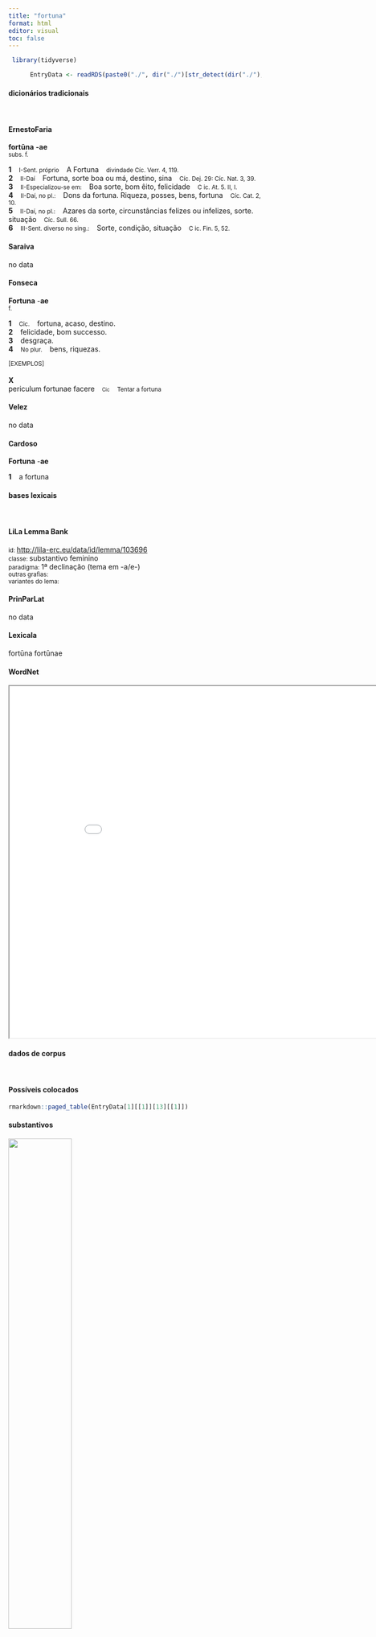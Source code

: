 ```yaml
---
title: "fortuna"
format: html
editor: visual
toc: false
---
```



```r
 library(tidyverse) 

      EntryData <- readRDS(paste0("./", dir("./")[str_detect(dir("./"), "_xx102-111-114-116-117-110-97xx_.rds")]))

```


#### dicionários tradicionais

&emsp;




::: panel-tabset

#### ErnestoFaria

<b>fortūna</b> <b>-ae</b> <br> <small>subs. f.</small> <br> <small></small>   <p> <b>1</b> &ensp; <small>I-Sent. próprio</small> &ensp; A Fortuna &ensp; <small>divindade Cíc. Verr. 4, 119.</small> <br> <b>2</b> &ensp; <small>II-Daí</small> &ensp; Fortuna, sorte boa ou má, destino, sina &ensp; <small>Cíc. Dej. 29: Cíc. Nat. 3, 39.</small> <br> <b>3</b> &ensp; <small>II-Especializou-se em:</small> &ensp; Boa sorte, bom êito, felicidade &ensp; <small>C ic. At. 5. II, I.</small> <br> <b>4</b> &ensp; <small>II-Daí, no pl.:</small> &ensp; Dons da fortuna. Riqueza, posses, bens, fortuna &ensp; <small>Cíc. Cat. 2, 10.</small> <br> <b>5</b> &ensp; <small>II-Daí, no pl.:</small> &ensp; Azares da sorte, circunstâncias felizes ou infelizes, sorte. situação &ensp; <small>Cíc. Sull. 66.</small> <br> <b>6</b> &ensp; <small>III-Sent. diverso no sing.:</small> &ensp; Sorte, condição, situação &ensp; <small>C ic. Fin. 5, 52.</small> </p>




#### Saraiva

no data




#### Fonseca

<b>Fortuna</b> -<b>ae</b> <br> <small>f.</small>   <p> <b>1</b> &ensp; <small>Cic.</small> &ensp; fortuna, acaso, destino. <br> <b>2</b> &ensp; felicidade, bom successo. <br> <b>3</b> &ensp; desgraça. <br> <b>4</b> &ensp; <small>No plur.</small> &ensp; bens, riquezas. </p>   <p><small>[EXEMPLOS]</small><br> <br><b>X</b><br>periculum fortunae facere &ensp; <small><small>Cic</small></small> &ensp; <small>Tentar a fortuna</small> </p>




#### Velez

no data




#### Cardoso

<b>Fortuna</b> -<b>ae</b>   <p> <b>1</b> &ensp; a fortuna </p>


:::



#### bases lexicais

&emsp;






::: panel-tabset

#### LiLa Lemma Bank

<small> id: </small> <a href=' http://lila-erc.eu/data/id/lemma/103696 ' target="_blank"> http://lila-erc.eu/data/id/lemma/103696 </a> <br>
<small> classe: </small> substantivo feminino   <br>
<small> paradigma: </small> 1ª declinação (tema em -a/e-) <br>
<small> outras grafias: </small>  <br>
<small> variantes do lema: </small>  <br>





#### PrinParLat

no data




#### Lexicala

fortūna 
 fortūnae




#### WordNet

<iframe width='900' height='700' src='Media/Tree__xx102-111-114-116-117-110-97xx__sem_type_lexemes_pt.html'>

</iframe>


:::



#### dados de corpus

&emsp;




::: panel-tabset

#### Possíveis colocados

```r

rmarkdown::paged_table(EntryData[1][[1]][13][[1]])

```


#### substantivos

![](./Media/wordcloud__xx102-111-114-116-117-110-97xx__BY_collocate_scoreSUBST.webp){width=50% fig-alt='This chart plots collocate by scoreSUBST, for the headword fortuna here are all the values plotted: collocate: fama; scoreSUBST: 2. collocate: seruo; scoreSUBST: 0. collocate: siue; scoreSUBST: 0. collocate: tuus; scoreSUBST: 0. collocate: bonum; scoreSUBST: 2. collocate: malus; scoreSUBST: 0. collocate: socius; scoreSUBST: 2. collocate: saepe; scoreSUBST: 0. collocate: contra; scoreSUBST: 0. collocate: suus; scoreSUBST: 0. collocate: bellum; scoreSUBST: 2. collocate: aut; scoreSUBST: 0. collocate: uirtus; scoreSUBST: 2. collocate: uester; scoreSUBST: 0. collocate: que; scoreSUBST: 0. collocate: omnis; scoreSUBST: 0. collocate: atque; scoreSUBST: 0'}




#### adjetivos

![](./Media/wordcloud__xx102-111-114-116-117-110-97xx__BY_collocate_scoreADJ.webp){width=50% fig-alt='This chart plots collocate by scoreADJ, for the headword fortuna here are all the values plotted: collocate: fama; scoreADJ: 0. collocate: seruo; scoreADJ: 0. collocate: siue; scoreADJ: 0. collocate: tuus; scoreADJ: 0. collocate: bonum; scoreADJ: 0. collocate: malus; scoreADJ: 2. collocate: socius; scoreADJ: 0. collocate: saepe; scoreADJ: 0. collocate: contra; scoreADJ: 0. collocate: suus; scoreADJ: 0. collocate: bellum; scoreADJ: 0. collocate: aut; scoreADJ: 0. collocate: uirtus; scoreADJ: 0. collocate: uester; scoreADJ: 0. collocate: que; scoreADJ: 0. collocate: omnis; scoreADJ: 0. collocate: atque; scoreADJ: 0'}




#### verbos

![](./Media/wordcloud__xx102-111-114-116-117-110-97xx__BY_collocate_scoreVERBO.webp){width=50% fig-alt='This chart plots collocate by scoreVERBO, for the headword fortuna here are all the values plotted: collocate: fama; scoreVERBO: 0. collocate: seruo; scoreVERBO: 2. collocate: siue; scoreVERBO: 0. collocate: tuus; scoreVERBO: 0. collocate: bonum; scoreVERBO: 0. collocate: malus; scoreVERBO: 0. collocate: socius; scoreVERBO: 0. collocate: saepe; scoreVERBO: 0. collocate: contra; scoreVERBO: 0. collocate: suus; scoreVERBO: 0. collocate: bellum; scoreVERBO: 0. collocate: aut; scoreVERBO: 0. collocate: uirtus; scoreVERBO: 0. collocate: uester; scoreVERBO: 0. collocate: que; scoreVERBO: 0. collocate: omnis; scoreVERBO: 0. collocate: atque; scoreVERBO: 0'}




#### advérbios

![](./Media/wordcloud__xx102-111-114-116-117-110-97xx__BY_collocate_scoreADV.webp){width=50% fig-alt='This chart plots collocate by scoreADV, for the headword fortuna here are all the values plotted: collocate: fama; scoreADV: 0. collocate: seruo; scoreADV: 0. collocate: siue; scoreADV: 0. collocate: tuus; scoreADV: 0. collocate: bonum; scoreADV: 0. collocate: malus; scoreADV: 0. collocate: socius; scoreADV: 0. collocate: saepe; scoreADV: 2. collocate: contra; scoreADV: 0. collocate: suus; scoreADV: 0. collocate: bellum; scoreADV: 0. collocate: aut; scoreADV: 0. collocate: uirtus; scoreADV: 0. collocate: uester; scoreADV: 0. collocate: que; scoreADV: 0. collocate: omnis; scoreADV: 0. collocate: atque; scoreADV: 0'}




#### preposições e conjunções

![](./Media/wordcloud__xx102-111-114-116-117-110-97xx__BY_collocate_scoreFUNC.webp){width=50% fig-alt='This chart plots collocate by scoreFUNC, for the headword fortuna here are all the values plotted: collocate: fama; scoreFUNC: 0. collocate: seruo; scoreFUNC: 0. collocate: siue; scoreFUNC: 20. collocate: tuus; scoreFUNC: 0. collocate: bonum; scoreFUNC: 0. collocate: malus; scoreFUNC: 0. collocate: socius; scoreFUNC: 0. collocate: saepe; scoreFUNC: 0. collocate: contra; scoreFUNC: 20. collocate: suus; scoreFUNC: 0. collocate: bellum; scoreFUNC: 0. collocate: aut; scoreFUNC: 0. collocate: uirtus; scoreFUNC: 0. collocate: uester; scoreFUNC: 0. collocate: que; scoreFUNC: 0. collocate: omnis; scoreFUNC: 0. collocate: atque; scoreFUNC: 0'}


:::



::: panel-tabset

#### ExemplosTraduzidos

<p> <b>fortuna</b> tua non uult <br> <small> Sen.Ep.19.8 <br> A tua fortuna não quer. <small> [JDD] </small> </small> </p>
; <p> habet etiam mala <b>fortuna</b> leuitatem <br> <small> Sen.Ep.13.11 <br> A má fortuna também tem a sua veleidade. <small> [JDD] </small> </small> </p>
; <p> aut quae maris <b>fortuna</b> dispulerit duces <br> <small> Sen.Ag.415 <br> Ou que fortuna do mar dispersou os chefes? <small> [JDD] </small> </small> </p>
; <p> magnum exemplum nisi mala <b>fortuna</b> non inuenit <br> <small> Sen.Prov.3.4 <br> Não encontra um grande exemplo que não seja na má fortuna. <small> [JDD] </small> </small> </p>
; <p> suo inquis et patientiae suae beneficio non <b>fortunae</b> <br> <small> Sen.Ep.119.5 <br> “É por seu próprio mérito”, dizes, “e de sua paciência, não de sua fortuna.” <small> [JDD] </small> </small> </p>
; <p> at te eadem tua <b>fortuna</b> seruauit in cubiculo malle dixisti <br> <small> Cic.Deiot.21 <br> Mas aquela mesma boa sorte tua te salvou: disseste que preferias no quarto.” <small> [JDD] </small> </small> </p>
; <p> perrumpere nituntur seque ipsi adhortantur ne tantam <b>fortunam</b> ex manibus dimittant <br> <small> Caes.Gal.6.37.10 <br> Esforçam-se por penetrar violentamente e eles próprios exortam a si a não deixar escapar de suas mão tão grande fortuna. <small> [JDD] </small> </small> </p>
; <p> uos uestra secunda <b>fortuna</b> Castor non potestis sine propinquorum calamitate esse contenti <br> <small> Cic.Deiot.29 <br> Vós, Castor, não és capaz de ficar contente com vossa favorável fortuna sem a desgraça dos vossos parentes? <small> [JDD] </small> </small> </p>
; <p> saepe enim in quibusdam aut animus abiectior est aut spes amplificandae <b>fortunae</b> fractior <br> <small> Cic.Amici.59 <br> Pois frequentemente em alguns ou o espírito está muito abatido ou a esperança de engandecer sua sorte está muito enfraquecida. <small> [JDD] </small> </small> </p>
; <p> tua te inquit eadem quae saepe <b>fortuna</b> seruauit negauisti tum te inspicere uelle <br> <small> Cic.Deiot.19 <br> “Tua boa sorte,” diz “a mesma que muitas outras vezes, te salvou: disseste que não querias ver [os presentes] naquela ocasião.” <small> [JDD] </small> </small> </p>
; <p> magnus uir es sed unde scio si tibi <b>fortuna</b> non dat facultatem exhibendae uirtutis <br> <small> Sen.Prov.4.2 <br> És um grande homem? Mas como sei, se a fortuna não te dá oportunidade de exibir o teu valor? <small> [JDD] </small> </small> </p>
; <p> quod denique genus esse belli potest in quo illum non exercuerit <b>fortuna</b> rei publicae <br> <small> Cic.Man.28 <br> Enfim, que gênero de guerra pode haver, em que a fortuna da república não o tenha posto à prova? <small> [JDD] </small> </small> </p>
; <p> occulta fati et ostentis ac responsis destinatum Uespasiano liberisque eius imperium post <b>fortunam</b> credidimus <br> <small> Tac.Hist.1.10.15 <br> Após sua boa fortuna, acreditamosque, tanto pelos presságios como pela respostas dos oráculos, os segredos do destino tinham o império destinado a Vespasiano e seus filhos. <small> [JDD] </small> </small> </p>
; <p> in ipsa securitate animus ad difficilia se praeparet et contra iniurias <b>fortunae</b> inter beneficia firmetur <br> <small> Sen.Ep.18.6 <br> É na própria segurança que espírito se prepara para as coisas difíceis e se fortalece contra as injúrias da fortuna em meio a seus benefícios. <small> [JDD] </small> </small> </p>
; <p> nactus es ex perditis atque ab omni non modo <b>fortuna</b> uerum etiam spe derelictis conflatam improborum manum <br> <small> Cic.Catil.1.25.6 <br> Encontraste um bando de maus, constituído de perdidos e despossuídos não só de toda fortuna, mas também de toda esperança. <small> [JDD, de outra edição] </small> </small> </p>
; <p> qui demissi in obscuro uitam habent si quid iracundia deliquere pauci sciunt fama atque <b>fortuna</b> pares sunt <br> <small> Sal.Cat.51.12 <br> Os que levam a vida mergulhados na obscuridade, se, por raiva, cometem algum delito, poucos ficam sabendo, a fama e a fortuna são iguais. <small> [JDD, de outra edição] </small> </small> </p>
; <p> quibus rebus adductus Caesar non exspectandum sibi statuit dum omnibus <b>fortunis</b> sociorum consumptis in Santonos Heluetii peruenirent <br> <small> Caes.Gal.1.11.6 <br> Movido por essas coisas, César decidiu que não devia ficar esperando, enquanto os helvécios, depois de arruinadas todas as fortunas dos aliados, chegassem aos santões. <small> [JDD] </small> </small> </p>
; <p> multi autem Gnathonum similes cum sint loco <b>fortuna</b> fama superiores horum est adsentatio molesta cum ad uanitatem accessit auctoritas <br> <small> Cic.Amici.94 <br> Porém, com há muitos semelhantes a Gnatões, superiores por sua posição, fortuna, fama, a bajulação destes é molesta, uma vez que a autoridade se juntou à vaidade <small> [JDD] </small> </small> </p>
; <p> at C. eiusque posteri , seu <b>fortuna</b> seu uoluntate , in equestri ordine constiterunt usque ad Augusti patrem . <br> <small> Suet.Aug.2.2.2 <br> já Caio e os seus pósteros, ou por azar ou por vontade própria, permaneceram na ordem equestre até o pai de Augusto. <small> [JDD, de outra edição] </small> </small> </p>
; <p> fuit hoc quondam fuit proprium populi Romani longe a domo bellare et propugnaculis imperi sociorum <b>fortunas</b> non sua tecta defendere <br> <small> Cic.Man.32 <br> Isto foi outrora, foi próprio do povo romano guerrear longe de sua pátria e defender, com os baluartes do império, a fortunas dos aliados, não os seus próprios tetos. <small> [JDD] </small> </small> </p>
; <p> qua re gaude tuo isto tam excellenti bono et fruere cum <b>fortuna</b> et gloria tum etiam natura et moribus tuis ex quo quidem maximus est fructus iucunditasque sapienti <br> <small> Cic.Marc.19 <br> Por isso alegra-te com essa tua excelente qualidade e desfruta não só de tua fortuna e glória, mas também de tua natureza e costumes; é disso, sem dúvida, que provém o maior fruto e prazer para o sábio. <small> [JDD] </small> </small> </p>





#### Frequência por autor

![](./Media/barchart__xx102-111-114-116-117-110-97xx__lemma_BY_author_Frequencies.webp){width=50% fig-alt='This charts plots the frequency of lemma by author_Frequencies. The Tacitus subcorpus registers the highest normalized frequency, with the value of 17.16 and an absolute frequency of 5. The Sallustius subcorpus follows, with a normalized frequency of 14.84 and an absolute frequency of 16. the subcorpus with the least normalized frequency is Ovidius with the normalized value of 0 and an absolute freqeuncy of 0. here are all the values: subcorpus: Caesar ; normalized frequency: 18 ; absolute frequency: 6.79809653297077. subcorpus: Cicero ; normalized frequency: 123 ; absolute frequency: 7.6624056215893. subcorpus: Horatius ; normalized frequency: 4 ; absolute frequency: 3.55208240831187. subcorpus: Ovidius ; normalized frequency: 0 ; absolute frequency: 0. subcorpus: Phaedrus ; normalized frequency: 3 ; absolute frequency: 4.5544253833308. subcorpus: Sallustius ; normalized frequency: 16 ; absolute frequency: 14.8409238475095. subcorpus: Seneca ; normalized frequency: 78 ; absolute frequency: 14.5573990780314. subcorpus: Suetonius ; normalized frequency: 1 ; absolute frequency: 11.0253583241455. subcorpus: Tacitus ; normalized frequency: 5 ; absolute frequency: 17.164435290079. subcorpus: Vergilius ; normalized frequency: 4 ; absolute frequency: 7.72200772200772. subcorpus: Hieronymus ; normalized frequency: 0 ; absolute frequency: 0'}




#### Frequência por gênero

![](./Media/barchart__xx102-111-114-116-117-110-97xx__lemma_BY_genre_Frequencies.webp){width=50% fig-alt='This charts plots the frequency of lemma by genre_Frequencies. The Prosa.filosófica subcorpus registers the highest normalized frequency, with the value of 13.67 and an absolute frequency of 83. The Prosa.histórica subcorpus follows, with a normalized frequency of 9.74 and an absolute frequency of 40. the subcorpus with the least normalized frequency is Prosa.ficcional with the normalized value of 0 and an absolute freqeuncy of 0. here are all the values: subcorpus: Prosa.histórica ; normalized frequency: 40 ; absolute frequency: 9.73733537817376. subcorpus: Prosa.filosófica ; normalized frequency: 83 ; absolute frequency: 13.673580336403. subcorpus: Prosa.oratória ; normalized frequency: 101 ; absolute frequency: 9.69727228212341. subcorpus: Prosa.epistolográfica ; normalized frequency: 11 ; absolute frequency: 2.91475661782241. subcorpus: Poesia.lírica ; normalized frequency: 4 ; absolute frequency: 3.36502061075124. subcorpus: Poesia.didática ; normalized frequency: 3 ; absolute frequency: 2.54474510136568. subcorpus: Poesia.trágica ; normalized frequency: 6 ; absolute frequency: 5.21195274496178. subcorpus: Poesia.épica ; normalized frequency: 4 ; absolute frequency: 7.72200772200772. subcorpus: Prosa.ficcional ; normalized frequency: 0 ; absolute frequency: 0'}




#### Frequência por século

![](./Media/barchart__xx102-111-114-116-117-110-97xx__lemma_BY_period_Frequencies.webp){width=50% fig-alt='This charts plots the frequency of lemma by period_Frequencies. The II.d.C. subcorpus registers the highest normalized frequency, with the value of 15.71 and an absolute frequency of 6. The I.d.C. subcorpus follows, with a normalized frequency of 12.39 and an absolute frequency of 81. the subcorpus with the least normalized frequency is IV.d.C. with the normalized value of 0 and an absolute freqeuncy of 0. here are all the values: subcorpus: I.a.C. ; normalized frequency: 165 ; absolute frequency: 7.67977658831743. subcorpus: I.d.C. ; normalized frequency: 81 ; absolute frequency: 12.3910050481872. subcorpus: II.d.C. ; normalized frequency: 6 ; absolute frequency: 15.7068062827225. subcorpus: IV.d.C. ; normalized frequency: 0 ; absolute frequency: 0'}


:::

